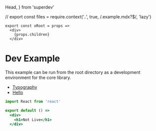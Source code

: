   Head,
} from 'superdev'

<Head>
  <title>Hello</title>
</Head>

// export const files = require.context('..', true, /\.example\.mdx?$/, 'lazy')

```
export const xRoot = props =>
  <div>
    {props.children}
  </div>
```

# Dev Example

This example can be run from the root directory as a development environment for the core library.

- [Typography](/typography)
- [Hello](/hello)


```jsx
import React from 'react'

export default () =>
  <div>
    <h1>Not Live</h1>
  </div>
```
